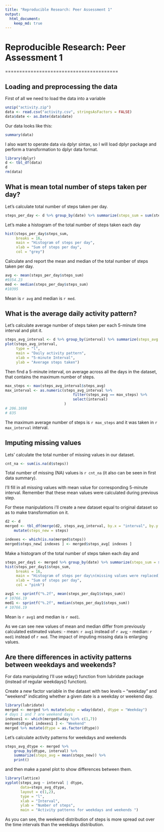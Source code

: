 ```yaml
---
title: "Reproducible Research: Peer Assessment 1"
output: 
  html_document:
    keep_md: true
---
```


# Reproducible Research: Peer Assessment 1

========================================

## Loading and preprocessing the data

First of all we need to load the data into a variable

```r
unzip("activity.zip")
data <- read.csv("activity.csv", stringsAsFactors = FALSE)
data$date <- as.Date(data$date)
```

Our data looks like this:

```r
summary(data)
```

I also want to operate data via dplyr sintax, so I will load dplyr package and 
perform a transformation to dplyr data format.

```r
library(dplyr)
d <- tbl_df(data)
d
rm(data)
```

## What is mean total number of steps taken per day?

Let's calculate total number of steps taken per day.

```r
steps_per_day <- d %>% group_by(date) %>% summarize(steps_sum = sum(steps, na.rm=TRUE))
```

Let's make a histogram of the total number of steps taken each day

```r
hist(steps_per_day$steps_sum, 
     breaks = 16, 
     main = "Histogram of steps per day", 
     xlab = "Sum of steps per day",
     col = "grey")
```

Calculate and report the mean and median of the total number of steps taken per day.

```r
avg <- mean(steps_per_day$steps_sum)
#9354.23
med <- median(steps_per_day$steps_sum)
#10395
```

Mean is `r avg` and median is `r med`.

## What is the average daily activity pattern?

Let's calculate average number of steps taken per each 5-minute time interval and plot it.

```r
steps_avg_interval <- d %>% group_by(interval) %>% summarize(steps_avg = mean(steps, na.rm=TRUE))
plot(steps_avg_interval, 
     type = "l", 
     main = "Daily activity pattern", 
     xlab = "5-minute Interval", 
     ylab = "Average steps taken")

```

Then find a 5-minute interval, on average across all the days in the dataset, that contains the maximum number of steps.

```r
max_steps <- max(steps_avg_interval$steps_avg)
max_interval <- as.numeric(steps_avg_interval %>% 
                               filter(steps_avg == max_steps) %>% 
                               select(interval)
                           )
# 206.1698
# 835
```

The maximum average number of steps is `r max_steps` and it was taken in `r max_interval` interval.

## Imputing missing values

Lets' calculate the total number of missing values in our dataset.

```r
cnt_na <- sum(is.na(d$steps))
```

Total number of missing (NA) values is `r cnt_na` (it also can be seen in first data summary).

I'll fill in all missing values with mean value for corresponding 5-minute interval. 
Remember that these mean values were calculated during previous step.

For these manipulations i'll create a new dataset equal to original dataset so as to make transformation on it.

```r
d2 <- d
merged <- tbl_df(merge(d2, steps_avg_interval, by.x = "interval", by.y = "interval", all.x = TRUE)) %>%
    mutate(steps_new = steps)

indexes <- which(is.na(merged$steps)) 
merged$steps_new[ indexes ] <- merged$steps_avg[ indexes ]
```

Make a histogram of the total number of steps taken each day and 

```r
steps_per_day1 <- merged %>% group_by(date) %>% summarize(steps_sum = sum(steps_new))
hist(steps_per_day1$steps_sum, 
     breaks = 16,
     main = "Histogram of steps per day\n(missing values were replaced)", 
     xlab = "Sum of steps per day",
     col = "pink")
```

```r
avg1 <- sprintf("%.2f", mean(steps_per_day1$steps_sum))
# 10766.19
med1 <- sprintf("%.2f", median(steps_per_day1$steps_sum))
# 10766.19
```

Mean is `r avg1` and median is `r med1`.

As we can see new values of mean and median differ from previously calculated estimated values:
- mean: `r avg1` instead of `r avg`;
- median: `r med1` instead of `r med`.
The impact of imputing missing data is enlarging values.

## Are there differences in activity patterns between weekdays and weekends?

For data manipulating I'll use wday() function from lubridate package 
(instead of regular weekdays() function).

Create a new factor variable in the dataset with two levels – “weekday” and “weekend” indicating whether a given date is a weekday or weekend day.

```r
library(lubridate)
merged <- merged %>% mutate(wday = wday(date), dtype = "Weekday")
# days 1 and 7 are weekend days
indexes1 <- which(merged$wday %in% c(1,7))
merged$dtype[ indexes1 ] <- "Weekend"
merged %>% mutate(dtype = as.factor(dtype))
```

Let's calculate activity patterns for weekdays and weekends 

```r
steps_avg_dtype <- merged %>% 
    group_by(dtype, interval) %>% 
    summarize(steps_avg = mean(steps_new)) %>%
    print()

```

and then make a panel plot to show differences between them.

```r
library(lattice)
xyplot(steps_avg ~ interval | dtype, 
       data=steps_avg_dtype, 
       layout = c(1,2), 
       type = "l", 
       xlab = "Interval", 
       ylab = "Number of steps", 
       main = "Activity patterns for weekdays and weekends ")
```

As you can see, the weekend distribution of steps is more spread out over the time intervals than the weekdays distribution.